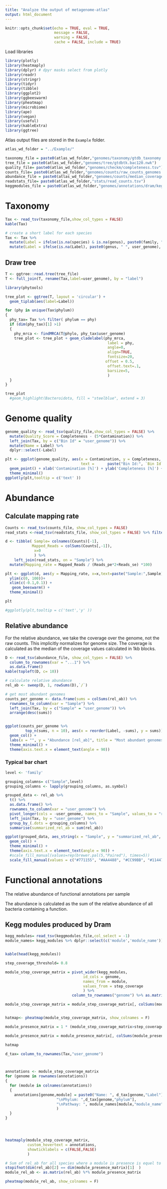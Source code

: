 ```yaml
---
title: "Analyze the output of metagenome-atlas"
output: html_document
---
```


```r
knitr::opts_chunk$set(echo = TRUE, eval = TRUE, 
                      message = FALSE,
                      warning = FALSE, 
                      cache = FALSE, include = TRUE)

```

Load libraries

```r
library(plotly)
library(heatmaply)
library(dplyr) # dpyr masks select from plotly
library(readr)
library(stringr)
library(tidyr)
library(tibble)
library(ggplot2)
library(ggbeeswarm)
library(pheatmap)
library(microbiome)
library(ape)
library(vegan)
library(useful)
library(kableExtra)
library(ggtree)
```

Atlas output files are stored in the `Example` folder.

```r
atlas_wd_folder = "../Example/"

taxonomy_file = paste0(atlas_wd_folder,"genomes/taxonomy/gtdb_taxonomy.tsv")
tree_file = paste0(atlas_wd_folder,"genomes/tree/gtdbtk.bac120.nwk")
quality_file= paste0(atlas_wd_folder,"genomes/checkm/completeness.tsv")
counts_file= paste0(atlas_wd_folder,"genomes/counts/raw_counts_genomes.tsv")
abundance_file = paste0(atlas_wd_folder,"genomes/counts/median_coverage_genomes.tsv")
readstats_file= paste0(atlas_wd_folder,"stats/read_counts.tsv")
keggmodules_file = paste0(atlas_wd_folder,"genomes/annotations/dram/kegg_modules.tsv")
```

# Taxonomy

```r
Tax <- read_tsv(taxonomy_file,show_col_types = FALSE)
kable(Tax)
```

```r
# create a short label for each species
Tax <- Tax %>%
  mutate(Label = ifelse(is.na(species) & is.na(genus), paste0(family, " ", user_genome), species)) %>%
  mutate(Label = ifelse(is.na(Label), paste0(genus, " ", user_genome), Label))
```
## Draw tree

```r
T <- ggtree::read.tree(tree_file)
T <- full_join(T, rename(Tax,label=user_genome), by = "label")
```



```r
library(phytools)

tree_plot <- ggtree(T, layout = 'circular') +
  geom_tiplab(aes(label=Label))

for (phy in unique(Tax$phylum))
{
  phy_tax= Tax %>% filter( phylum == phy)
  if (dim(phy_tax)[1] >1)
  {
    phy_mrca <- findMRCA(T@phylo, phy_tax$user_genome)
    tree_plot <- tree_plot + geom_cladelabel(phy_mrca,
                                              label = phy,
                                              angle=0,
                                              align=TRUE,
                                              fontsize=20,
                                             offset = 0.5,
                                              offset.text=.1,
                                              barsize=5,
                                              )
  }
}

tree_plot
  #geom_highlight(Bacteroidota, fill = "steelblue", extend = 3)
```



# Genome quality

```r
genome_quality <- read_tsv(quality_file,show_col_types = FALSE) %>%
  mutate(Quality_Score = Completeness - (5*Contamination)) %>%
  left_join(Tax, by = c("Bin Id" = "user_genome")) %>%
  mutate(Name = Label) %>%
  dplyr::select(-Label)
```

```r
plt <- ggplot(genome_quality, aes(x = Contamination, y = Completeness, color = phylum, 
                                  text =      paste("Bin Id:", `Bin Id`, "\nName",Name,"\nQuality score:", Quality_Score))) +
  geom_point() + xlab('Contamination [%]') + ylab('Completeness [%]') +
  theme_minimal()
ggplotly(plt,tooltip = c('text' ))


```

# Abundance

## Calculate mapping rate

```r
Counts <- read_tsv(counts_file, show_col_types = FALSE)
read_stats <-read_tsv(readstats_file, show_col_types = FALSE) %>% filter(Step == "QC" )

d <- tibble( Sample= colnames(Counts)[-1],
            Mapped_Reads = colSums(Counts[,-1]),
             x=0
             ) %>%
    left_join(read_stats, on = "Sample") %>%
  mutate(Mapping_rate = Mapped_Reads / (Reads_pe*2+Reads_se) *100)

plt <- ggplot(d, aes(y = Mapping_rate, x=x,text=paste("Sample:",Sample))) +
  ylim(c(0, 100))+
  xlim(c(-0.1,0.1)) +
   geom_beeswarm() + 
  theme_minimal()

plt

#ggplotly(plt,tooltip = c('text','y' ))

```




## Relative abundance

For the relative abundance, we take the coverage over the genome, not the raw counts. This implicitly normalizes for genome size. The coverage is calculated as the median of the coverage values calculated in 1kb blocks.

```r
D <- read_tsv(abundance_file, show_col_types = FALSE) %>%
  column_to_rownames(var = "...1") %>%
  as.data.frame()
kable(topleft(D, c= 10))
```

```r
# calculate relative abundance
rel_ab <- sweep(D, 1, rowSums(D),`/`)

# get most abundant genomes
counts_per_genome <- data.frame(sums = colSums(rel_ab)) %>%
  rownames_to_column(var = "Sample") %>%
  left_join(Tax, by = c("Sample" = "user_genome")) %>%
  arrange(desc(sums))


ggplot(counts_per_genome %>%
         top_n(sums, n = 10), aes(x = reorder(Label, -sums), y = sums)) +
  geom_col() +
  labs(x = "", y = "Abundance [rel_ab]", title = "Most abundant genomes") +
  theme_minimal() +
  theme(axis.text.x = element_text(angle = 90))
```

### Typical bar chart

```r
level <- 'family'

grouping_columns= c("Sample",level)
grouping_columns <- lapply(grouping_columns, as.symbol)

grouped_data <- rel_ab %>%
  t() %>%
  as.data.frame() %>%
  rownames_to_column(var = "user_genome") %>%
  pivot_longer(cols = -user_genome, names_to = "Sample", values_to = "rel_ab") %>%
  left_join(Tax, by = "user_genome") %>%
  group_by_(.dots = grouping_columns) %>%
  summarise(summarized_rel_ab = sum(rel_ab))

ggplot(grouped_data, aes_string(x = "Sample", y = "summarized_rel_ab", fill = level)) +
  geom_col() +
  theme_minimal() +
  theme(axis.text.x = element_text(angle = 90)) +
  #scale_fill_manual(values=rep(brewer.pal(5,"Paired"), times=5))
  scale_fill_manual(values = c("#771155", "#AA4488", "#CC99BB", "#114477", "#4477AA", "#77AADD", "#117777", "#44AAAA", "#77CCCC", "#117744", "#44AA77", "#88CCAA", "#777711", "#AAAA44", "#DDDD77", "#774411", "#AA7744", "#DDAA77", "#771122", "#AA4455", "#DD7788"))

```

# Functional annotations

The relative abundance of functional annotations per sample

The abundance is calculated as the sum of the relative abundance of all bacteria containing a function.

## Kegg modules produced by Dram

```r

kegg_modules= read_tsv(keggmodules_file,col_select = -1)
module_names= kegg_modules %>% dplyr::select(c('module','module_name')) %>% distinct()


kable(head(kegg_modules))

```

```r

step_coverage_threshold= 0.8

module_step_coverage_matrix = pivot_wider(kegg_modules,  
                                   id_cols = genome,
                                   names_from = module, 
                                   values_from = step_coverage
                                   ) %>%
                              column_to_rownames("genome") %>% as.matrix() 

module_step_coverage_matrix = module_step_coverage_matrix[, colSums(module_step_coverage_matrix) > 0]


hatmap<- pheatmap(module_step_coverage_matrix, show_colnames = F)

module_presence_matrix = 1 * (module_step_coverage_matrix>step_coverage_threshold)

module_presence_matrix = module_presence_matrix[, colSums(module_presence_matrix) > 0]

hatmap
```

```r



d_tax= column_to_rownames(Tax,"user_genome")



annotations <- module_step_coverage_matrix
for (genome in rownames(annotations))
{
  for (module in colnames(annotations))
  {
    annotations[genome,module] = paste0("Name: ", d_tax[genome,"Label"],
                       "\nPhylum: ",d_tax[genome,"phylum"],
                       "\nPathway: ", module_names[module,"module_name"]
                       )
  }
}




heatmaply(module_step_coverage_matrix,
          custom_hovertext = annotations,
          showticklabels = c(FALSE,FALSE)
          )


```


```r
# Sum of rel_ab for all species where a module is presence is equel to the matrix multiplication
stopifnot(dim(rel_ab)[2] == dim(module_presence_matrix)[1]  )
module_rel_ab <- as.matrix(rel_ab) %*% module_presence_matrix

pheatmap(module_rel_ab, show_colnames = F)

```



